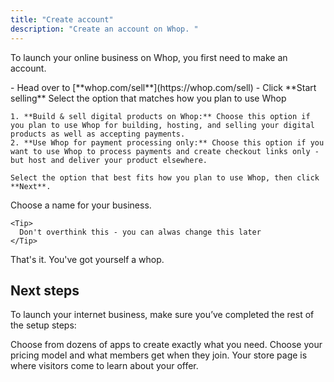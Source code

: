 ```yaml
---
title: "Create account"
description: "Create an account on Whop. "
---
```


To launch your online business on Whop, you first need to make an account.

<Steps>
  <Step title="Go to whop.com/sell" titleSize="h3">
    - Head over to [**whop.com/sell**](https://whop.com/sell)
    - Click **Start selling**
  </Step>
  <Step title="Choose how you plan to use Whop" titleSize="h3">
    Select the option that matches how you plan to use Whop

    1. **Build & sell digital products on Whop:** Choose this option if you plan to use Whop for building, hosting, and selling your digital products as well as accepting payments.
    2. **Use Whop for payment processing only:** Choose this option if you want to use Whop to process payments and create checkout links only - but host and deliver your product elsewhere.

    Select the option that best fits how you plan to use Whop, then click **Next**.
  </Step>
  <Step title="Name your business" titleSize="h3">
    Choose a name for your business.

    <Tip>
      Don't overthink this - you can alwas change this later
    </Tip>
  </Step>
</Steps>

That's it. You've got yourself a whop.

## Next steps

To launch your internet business, make sure you’ve completed the rest of the setup steps:

<CardGroup cols={3}>
  <Card title="Add apps to your whop" icon="block-brick" href="/add-apps">
    Choose from dozens of apps to create exactly what you need.
  </Card>
  <Card title="Set up pricing" icon="dollar-sign" href="/set-up-products-pricing">
    Choose your pricing model and what members get when they join.
  </Card>
  <Card title="Set up your store page" icon="store" href="/set-up-store-page">
    Your store page is where visitors come to learn about your offer. 
  </Card>
</CardGroup>